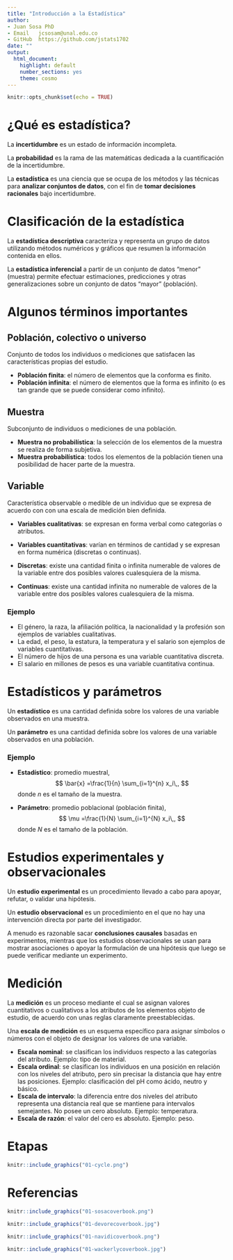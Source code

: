 ---
title: "Introducción a la Estadística"
author: 
- Juan Sosa PhD
- Email   jcsosam@unal.edu.co
- GitHub  https://github.com/jstats1702 
date: ""
output:
  html_document:
    highlight: default
    number_sections: yes
    theme: cosmo
---

```{r setup, include=FALSE}
knitr::opts_chunk$set(echo = TRUE)
```

# ¿Qué es estadística?

La **incertidumbre** es un estado de información incompleta.

La **probabilidad** es la rama de las matemáticas dedicada a la cuantificación de la incertidumbre.

La **estadística** es una ciencia que se ocupa de los métodos y las técnicas para **analizar conjuntos de datos**, con el fin de **tomar decisiones racionales** bajo incertidumbre.


# Clasificación de la estadística

La **estadística descriptiva** caracteriza y representa un grupo de datos utilizando métodos numéricos y gráficos que resumen la información contenida en ellos.

La **estadística inferencial** a partir de un conjunto de datos "menor" (muestra) permite efectuar estimaciones, predicciones y otras generalizaciones sobre un conjunto de datos "mayor" (población).


# Algunos términos importantes

## Población, colectivo o universo

Conjunto de todos los individuos o mediciones que satisfacen las características propias del estudio.

- **Población finita**: el número de elementos que la conforma es finito. 
- **Población infinita**: el número de elementos que la forma es infinito (o es tan grande que se puede considerar como infinito). 

## Muestra

Subconjunto de individuos o mediciones de una población. 

- **Muestra no probabilística**: la selección de los elementos de la muestra se realiza de forma subjetiva.
- **Muestra probabilística**: todos los elementos de la población tienen una posibilidad de hacer parte de la muestra.

## Variable

Característica observable o medible de un individuo que se expresa de acuerdo con con una escala de medición bien definida. 

- **Variables cualitativas**: se expresan en forma verbal como categorías o atributos. 
- **Variables cuantitativas**: varían en términos de cantidad y se expresan en forma numérica (discretas o continuas).

- **Discretas**: existe una cantidad finita o infinita numerable de valores de la variable entre dos posibles valores cualesquiera de la misma.
- **Continuas**: existe una cantidad infinita no numerable       de valores de la variable entre dos posibles valores cualesquiera de la misma.

### Ejemplo {-}

- El género, la raza, la afiliación política, la nacionalidad y la profesión son ejemplos de variables cualitativas.
- La edad, el peso, la estatura, la temperatura y el salario son ejemplos de variables cuantitativas.
- El número de hijos de una persona es una variable cuantitativa discreta.
- El salario en millones de pesos es una variable cuantitativa continua.


# Estadísticos y parámetros

Un **estadístico** es una cantidad definida sobre los valores de una variable observados en una muestra. 

Un **parámetro**   es una cantidad definida sobre los valores de una variable observados en una población. 

### Ejemplo {-}

- **Estadístico**: promedio muestral, 
$$
\bar{x} =\frac{1}{n} \sum_{i=1}^{n} x_i\,,
$$
donde $n$ es el tamaño de la muestra.

- **Parámetro**: promedio poblacional (población finita), 
$$
\mu =\frac{1}{N} \sum_{i=1}^{N} x_i\,,
$$
donde $N$ es el tamaño de la población.


# Estudios experimentales y observacionales 

Un **estudio experimental**  es un procedimiento llevado a cabo para apoyar, refutar, o validar una hipótesis.

Un **estudio observacional** es un procedimiento en el que no hay una intervención directa por parte del investigador.

A menudo es razonable sacar **conclusiones causales** basadas en experimentos, mientras que los estudios observacionales se usan para mostrar asociaciones o apoyar la formulación de una hipótesis que luego se puede verificar mediante un experimento.


# Medición

La **medición** es un proceso mediante el cual se asignan valores cuantitativos o cualitativos a los atributos de los elementos objeto de estudio, de acuerdo con unas reglas claramente preestablecidas.

Una **escala de medición** es un esquema específico para asignar símbolos o números con el objeto de designar los valores de una variable. 

- **Escala nominal**: se clasifican los individuos respecto a las categorías del atributo. Ejemplo: tipo de material.
- **Escala ordinal**: se clasifican los individuos en una posición en relación con los niveles del atributo, pero sin precisar la distancia que hay entre las posiciones. Ejemplo: clasificación del pH como ácido, neutro y básico.
- **Escala de intervalo**: la diferencia entre dos niveles del atributo representa una distancia real que se mantiene para intervalos semejantes. No posee un cero absoluto. Ejemplo: temperatura.
- **Escala de razón**: el valor del cero es absoluto. Ejemplo: peso.


# Etapas

```{r, eval = TRUE, echo=FALSE, out.width="100%", fig.pos = 'H', fig.align = 'center'}
knitr::include_graphics("01-cycle.png")
```

# Referencias

```{r, eval = TRUE, echo=FALSE, out.width="25%", fig.pos = 'H', fig.align = 'center'}
knitr::include_graphics("01-sosacoverbook.png")
```

```{r, eval = TRUE, echo=FALSE, out.width="25%", fig.pos = 'H', fig.align = 'center'}
knitr::include_graphics("01-devorecoverbook.jpg")
```

```{r, eval = TRUE, echo=FALSE, out.width="25%", fig.pos = 'H', fig.align = 'center'}
knitr::include_graphics("01-navidicoverbook.png")
```

```{r, eval = TRUE, echo=FALSE, out.width="25%", fig.pos = 'H', fig.align = 'center'}
knitr::include_graphics("01-wackerlycoverbook.jpg")
```